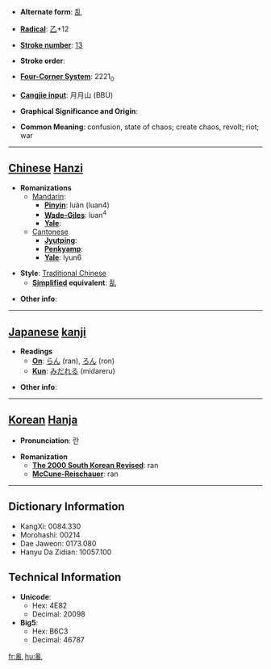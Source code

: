 * '''Alternate form''': [[乱]]

* '''[[Wiktionary:Chinese radical index| Radical]]''': [[Wiktionary:Chinese radical index 乙|乙]]+12

* '''[[Wiktionary:Chinese total strokes index|Stroke number]]''': [[Wiktionary:Chinese total strokes index 13|13]]

* '''Stroke order''': 

* '''[[Wiktionary:Chinese four corner index|Four-Corner System]]''': 2221<sub>0</sub>

* '''[[Wiktionary:Chinese Cangjie index|Cangjie input]]''': 月月山 (BBU)

* '''Graphical Significance and Origin''': 

* '''Common Meaning''': confusion, state of chaos; create chaos, revolt; riot; war

----

== [[Chinese]] [[Hanzi]] ==

* '''Romanizations'''
** [[Mandarin]]:
*** '''[[Pinyin]]''': luàn (luan4)
*** '''[[Wade-Giles]]''': luan<sup>4</sup>
*** '''[[Yale]]''': 
**[[Cantonese]]
***'''[[Jyutping]]''':
***'''[[Penkyamp]]''': 
***'''[[Yale]]''': lyun6

* '''Style''': [[Traditional Chinese]] 
** '''[[Simplified Chinese|Simplified]] equivalent''': [[乱]]

* '''Other info''': 

----

== [[Japanese]] [[kanji]] ==

* '''Readings'''
** '''[[On]]''': [[らん]] (ran), [[ろん]] (ron)
** '''[[Kun]]''': [[みだれる]] (midareru)

* '''Other info''':  

----

== [[Korean]] [[Hanja]] ==

* '''Pronunciation''': 란

* '''Romanization'''
** '''[[The 2000 South Korean Revised Romanization|The 2000 South Korean Revised]]''': ran
** '''[[McCune-Reischauer]]''': ran

----

== Dictionary Information ==

* KangXi: 0084.330
* Morohashi: 00214
* Dae Jaweon: 0173.080
* Hanyu Da Zidian: 10057.100

== Technical Information ==

* '''Unicode''':
** Hex: 4E82
** Decimal: 20098
* '''Big5''':
** Hex: B6C3
** Decimal: 46787
[[fr:亂]]
[[hu:亂]]